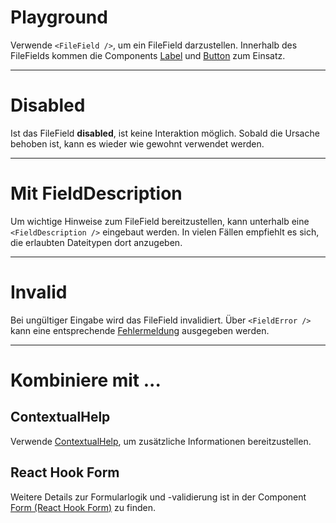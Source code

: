 # Playground

Verwende `<FileField />`, um ein FileField darzustellen. Innerhalb des
FileFields kommen die Components [Label](/03-components/content/label/overview) und
[Button](/03-components/actions/button/overview) zum Einsatz.

<LiveCodeEditor />

---

# Disabled

Ist das FileField **disabled**, ist keine Interaktion möglich. Sobald die
Ursache behoben ist, kann es wieder wie gewohnt verwendet werden.

<LiveCodeEditor example="disabled" editorCollapsed />

---

# Mit FieldDescription

Um wichtige Hinweise zum FileField bereitzustellen, kann unterhalb eine
`<FieldDescription />` eingebaut werden. In vielen Fällen empfiehlt es sich, die
erlaubten Dateitypen dort anzugeben.

<LiveCodeEditor example="fieldDescription" editorCollapsed />

---

# Invalid

Bei ungültiger Eingabe wird das FileField invalidiert. Über `<FieldError />`
kann eine entsprechende
[Fehlermeldung](/02-foundations/03-content-guidelines/02-fehlermeldungen)
ausgegeben werden.

<LiveCodeEditor example="invalid" editorCollapsed />

---

# Kombiniere mit ...

## ContextualHelp

Verwende [ContextualHelp](/03-components/overlays/contextual-help/overview), um
zusätzliche Informationen bereitzustellen.

<LiveCodeEditor example="contextualHelp" editorCollapsed />

## React Hook Form

Weitere Details zur Formularlogik und -validierung ist in der Component
[Form (React Hook Form)](/03-components/form-controls/form-react-hook-form/overview) zu
finden.

<LiveCodeEditor example="form" editorCollapsed />
